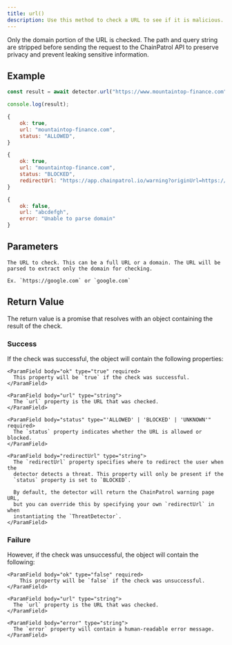 ```yaml
---
title: url()
description: Use this method to check a URL to see if it is malicious.
---
```


<Note>
  Only the domain portion of the URL is checked. The path and query string are
  stripped before sending the request to the ChainPatrol API to preserve privacy
  and prevent leaking sensitive information.
</Note>

## Example

<CodeGroup>

```js Code
const result = await detector.url("https://www.mountaintop-finance.com");

console.log(result);
```

```js Output (Allowed)
{
    ok: true,
    url: "mountaintop-finance.com",
    status: "ALLOWED",
}
```

```js Output (Blocked)
{
    ok: true,
    url: "mountaintop-finance.com",
    status: "BLOCKED",
    redirectUrl: "https://app.chainpatrol.io/warning?originUrl=https://www.mountaintop-finance.com"
}
```

```js Output (Error)
{
    ok: false,
    url: "abcdefgh",
    error: "Unable to parse domain"
}
```

</CodeGroup>

## Parameters

<ParamField body="url" type="string" required>

    The URL to check. This can be a full URL or a domain. The URL will be
    parsed to extract only the domain for checking.

    Ex. `https://google.com` or `google.com`

</ParamField>

## Return Value

The return value is a promise that resolves with an object containing the
result of the check.

### Success

If the check was successful, the object will contain the following properties:

<ParamField body="result" type="object" required>
  <Expandable title="properties" defaultOpen>

    <ParamField body="ok" type="true" required>
      This property will be `true` if the check was successful.
    </ParamField>

    <ParamField body="url" type="string">
      The `url` property is the URL that was checked.
    </ParamField>

    <ParamField body="status" type="'ALLOWED' | 'BLOCKED' | 'UNKNOWN'" required>
      The `status` property indicates whether the URL is allowed or blocked.
    </ParamField>

    <ParamField body="redirectUrl" type="string">
      The `redirectUrl` property specifies where to redirect the user when the
      detector detects a threat. This property will only be present if the
      `status` property is set to `BLOCKED`.

      By default, the detector will return the ChainPatrol warning page URL,
      but you can override this by specifying your own `redirectUrl` in when
      instantiating the `ThreatDetector`.
    </ParamField>

  </Expandable>
</ParamField>

### Failure

However, if the check was unsuccessful, the object will contain the following:

<ParamField body="result" type="object" required>
  <Expandable title="properties" defaultOpen>

    <ParamField body="ok" type="false" required>
        This property will be `false` if the check was unsuccessful.
    </ParamField>

    <ParamField body="url" type="string">
      The `url` property is the URL that was checked.
    </ParamField>

    <ParamField body="error" type="string">
      The `error` property will contain a human-readable error message.
    </ParamField>

  </Expandable>
</ParamField>
